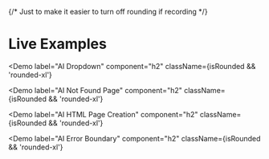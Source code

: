 
{/* Just to make it easier to turn off rounding if recording */}

# Live Examples

<Demo
  label="AI Dropdown"
  component="h2"
  className={isRounded && 'rounded-xl'}
>
  <DemoSelect />
</Demo>

<Demo
  label="AI Not Found Page"
  component="h2" className={isRounded && 'rounded-xl'}

>

  <DemoNotFound />
</Demo>

<Demo
  label="AI HTML Page Creation"
  component="h2" className={isRounded && 'rounded-xl'}

>

  <DemoHTMLPage />
</Demo>

<Demo
  label="AI Error Boundary"
  component="h2" className={isRounded && 'rounded-xl'}

>

  <DemoError />
</Demo>
